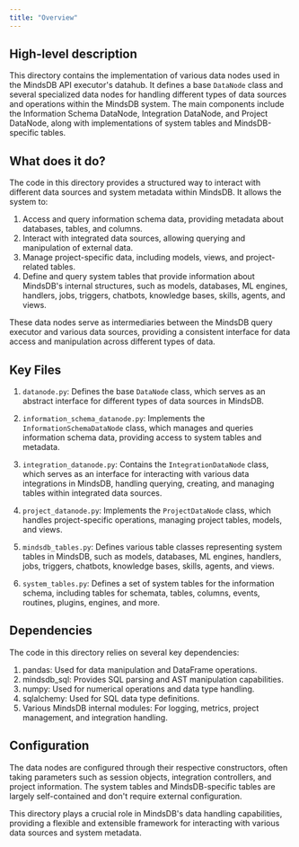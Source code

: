```yaml
---
title: "Overview"
---
```


## High-level description
This directory contains the implementation of various data nodes used in the MindsDB API executor's datahub. It defines a base `DataNode` class and several specialized data nodes for handling different types of data sources and operations within the MindsDB system. The main components include the Information Schema DataNode, Integration DataNode, and Project DataNode, along with implementations of system tables and MindsDB-specific tables.

## What does it do?
The code in this directory provides a structured way to interact with different data sources and system metadata within MindsDB. It allows the system to:

1. Access and query information schema data, providing metadata about databases, tables, and columns.
2. Interact with integrated data sources, allowing querying and manipulation of external data.
3. Manage project-specific data, including models, views, and project-related tables.
4. Define and query system tables that provide information about MindsDB's internal structures, such as models, databases, ML engines, handlers, jobs, triggers, chatbots, knowledge bases, skills, agents, and views.

These data nodes serve as intermediaries between the MindsDB query executor and various data sources, providing a consistent interface for data access and manipulation across different types of data.

## Key Files

1. `datanode.py`: Defines the base `DataNode` class, which serves as an abstract interface for different types of data sources in MindsDB.

2. `information_schema_datanode.py`: Implements the `InformationSchemaDataNode` class, which manages and queries information schema data, providing access to system tables and metadata.

3. `integration_datanode.py`: Contains the `IntegrationDataNode` class, which serves as an interface for interacting with various data integrations in MindsDB, handling querying, creating, and managing tables within integrated data sources.

4. `project_datanode.py`: Implements the `ProjectDataNode` class, which handles project-specific operations, managing project tables, models, and views.

5. `mindsdb_tables.py`: Defines various table classes representing system tables in MindsDB, such as models, databases, ML engines, handlers, jobs, triggers, chatbots, knowledge bases, skills, agents, and views.

6. `system_tables.py`: Defines a set of system tables for the information schema, including tables for schemata, tables, columns, events, routines, plugins, engines, and more.

## Dependencies
The code in this directory relies on several key dependencies:

1. pandas: Used for data manipulation and DataFrame operations.
2. mindsdb_sql: Provides SQL parsing and AST manipulation capabilities.
3. numpy: Used for numerical operations and data type handling.
4. sqlalchemy: Used for SQL data type definitions.
5. Various MindsDB internal modules: For logging, metrics, project management, and integration handling.

## Configuration
The data nodes are configured through their respective constructors, often taking parameters such as session objects, integration controllers, and project information. The system tables and MindsDB-specific tables are largely self-contained and don't require external configuration.

This directory plays a crucial role in MindsDB's data handling capabilities, providing a flexible and extensible framework for interacting with various data sources and system metadata.